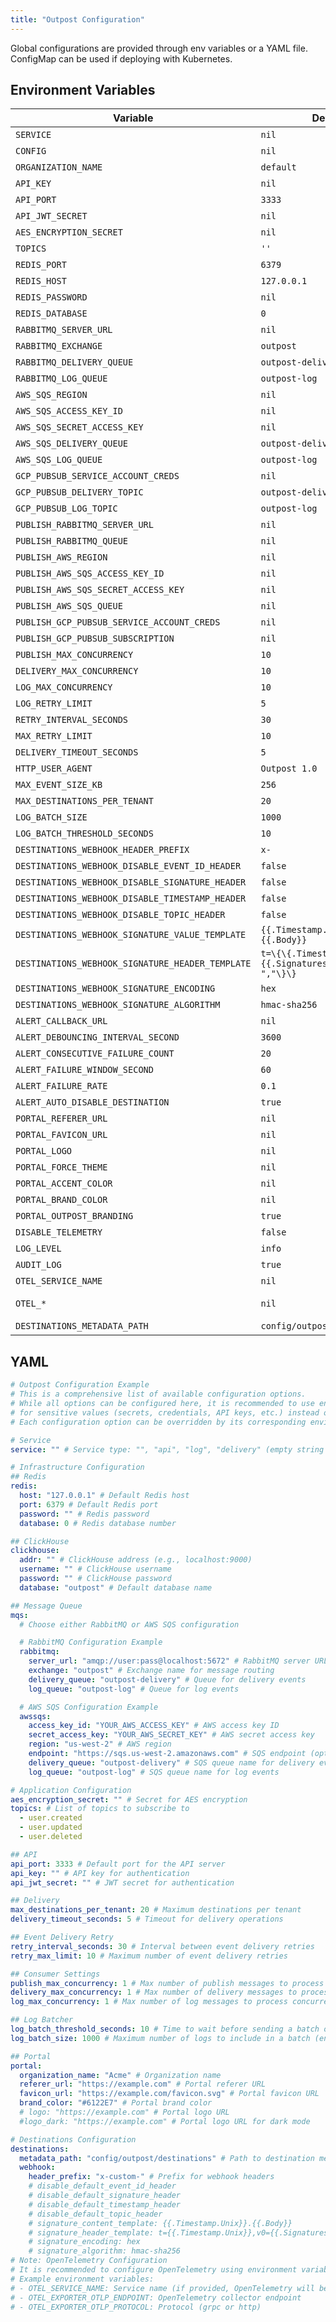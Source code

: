 ```yaml
---
title: "Outpost Configuration"
---
```


Global configurations are provided through env variables or a YAML file. ConfigMap can be used if deploying with Kubernetes.

## Environment Variables

| Variable                                         | Default                                                    | Required                                                           |
| ------------------------------------------------ | ---------------------------------------------------------- | ------------------------------------------------------------------ |
| `SERVICE`                                        | `nil`                                                      | No                                                                 |
| `CONFIG`                                         | `nil`                                                      | No                                                                 |
| `ORGANIZATION_NAME`                              | `default`                                                  | Yes                                                                |
| `API_KEY`                                        | `nil`                                                      | Yes                                                                |
| `API_PORT`                                       | `3333`                                                     | Yes                                                                |
| `API_JWT_SECRET`                                 | `nil`                                                      | Only for using JWT Auth                                            |
| `AES_ENCRYPTION_SECRET`                          | `nil`                                                      | Yes                                                                |
| `TOPICS`                                         | `''`                                                       | No                                                                 |
| `REDIS_PORT`                                     | `6379`                                                     | Yes                                                                |
| `REDIS_HOST`                                     | `127.0.0.1`                                                | Yes                                                                |
| `REDIS_PASSWORD`                                 | `nil`                                                      | Yes                                                                |
| `REDIS_DATABASE`                                 | `0`                                                        | Yes                                                                |
| `RABBITMQ_SERVER_URL`                            | `nil`                                                      | No                                                                 |
| `RABBITMQ_EXCHANGE`                              | `outpost`                                                  | No                                                                 |
| `RABBITMQ_DELIVERY_QUEUE`                        | `outpost-delivery`                                         | No                                                                 |
| `RABBITMQ_LOG_QUEUE`                             | `outpost-log`                                              | No                                                                 |
| `AWS_SQS_REGION`                                 | `nil`                                                      | No                                                                 |
| `AWS_SQS_ACCESS_KEY_ID`                          | `nil`                                                      | No                                                                 |
| `AWS_SQS_SECRET_ACCESS_KEY`                      | `nil`                                                      | No                                                                 |
| `AWS_SQS_DELIVERY_QUEUE`                         | `outpost-delivery`                                         | No                                                                 |
| `AWS_SQS_LOG_QUEUE`                              | `outpost-log`                                              | No                                                                 |
| `GCP_PUBSUB_SERVICE_ACCOUNT_CREDS`               | `nil`                                                      | No                                                                 |
| `GCP_PUBSUB_DELIVERY_TOPIC`                      | `outpost-delivery`                                         | No                                                                 |
| `GCP_PUBSUB_LOG_TOPIC`                           | `outpost-log`                                              | No                                                                 |
| `PUBLISH_RABBITMQ_SERVER_URL`                    | `nil`                                                      | No                                                                 |
| `PUBLISH_RABBITMQ_QUEUE`                         | `nil`                                                      | No                                                                 |
| `PUBLISH_AWS_REGION`                             | `nil`                                                      | No                                                                 |
| `PUBLISH_AWS_SQS_ACCESS_KEY_ID`                  | `nil`                                                      | No                                                                 |
| `PUBLISH_AWS_SQS_SECRET_ACCESS_KEY`              | `nil`                                                      | No                                                                 |
| `PUBLISH_AWS_SQS_QUEUE`                          | `nil`                                                      | No                                                                 |
| `PUBLISH_GCP_PUBSUB_SERVICE_ACCOUNT_CREDS`       | `nil`                                                      | No                                                                 |
| `PUBLISH_GCP_PUBSUB_SUBSCRIPTION`                | `nil`                                                      | No                                                                 |
| `PUBLISH_MAX_CONCURRENCY`                        | `10`                                                       | No                                                                 |
| `DELIVERY_MAX_CONCURRENCY`                       | `10`                                                       | Yes                                                                |
| `LOG_MAX_CONCURRENCY`                            | `10`                                                       | Yes                                                                |
| `LOG_RETRY_LIMIT`                                | `5`                                                        | Yes                                                                |
| `RETRY_INTERVAL_SECONDS`                         | `30`                                                       | Yes                                                                |
| `MAX_RETRY_LIMIT`                                | `10`                                                       | Yes                                                                |
| `DELIVERY_TIMEOUT_SECONDS`                       | `5`                                                        | Yes                                                                |
| `HTTP_USER_AGENT`                                | `Outpost 1.0`                                              | Yes                                                                |
| `MAX_EVENT_SIZE_KB`                              | `256`                                                      | Yes                                                                |
| `MAX_DESTINATIONS_PER_TENANT`                    | `20`                                                       | Yes                                                                |
| `LOG_BATCH_SIZE`                                 | `1000`                                                     | Yes                                                                |
| `LOG_BATCH_THRESHOLD_SECONDS`                    | `10`                                                       | Yes                                                                |
| `DESTINATIONS_WEBHOOK_HEADER_PREFIX`             | `x-`                                                       | No                                                                 |
| `DESTINATIONS_WEBHOOK_DISABLE_EVENT_ID_HEADER`   | `false`                                                    | No                                                                 |
| `DESTINATIONS_WEBHOOK_DISABLE_SIGNATURE_HEADER`  | `false`                                                    | No                                                                 |
| `DESTINATIONS_WEBHOOK_DISABLE_TIMESTAMP_HEADER`  | `false`                                                    | No                                                                 |
| `DESTINATIONS_WEBHOOK_DISABLE_TOPIC_HEADER`      | `false`                                                    | No                                                                 |
| `DESTINATIONS_WEBHOOK_SIGNATURE_VALUE_TEMPLATE`  | `{{.Timestamp.Unix}}.{{.Body}}`                            | No                                                                 |
| `DESTINATIONS_WEBHOOK_SIGNATURE_HEADER_TEMPLATE` | `t=\{\{.Timestamp.Unix}},v0={{.Signatures \| join ","\}\}` | No                                                                 |
| `DESTINATIONS_WEBHOOK_SIGNATURE_ENCODING`        | `hex`                                                      | No                                                                 |
| `DESTINATIONS_WEBHOOK_SIGNATURE_ALGORITHM`       | `hmac-sha256`                                              | No                                                                 |
| `ALERT_CALLBACK_URL`                             | `nil`                                                      | No                                                                 |
| `ALERT_DEBOUNCING_INTERVAL_SECOND`               | `3600`                                                     | No                                                                 |
| `ALERT_CONSECUTIVE_FAILURE_COUNT`                | `20`                                                       | No                                                                 |
| `ALERT_FAILURE_WINDOW_SECOND`                    | `60`                                                       | No                                                                 |
| `ALERT_FAILURE_RATE`                             | `0.1`                                                      | No                                                                 |
| `ALERT_AUTO_DISABLE_DESTINATION`                 | `true`                                                     | No                                                                 |
| `PORTAL_REFERER_URL`                             | `nil`                                                      | Yes                                                                |
| `PORTAL_FAVICON_URL`                             | `nil`                                                      | No                                                                 |
| `PORTAL_LOGO`                                    | `nil`                                                      | No                                                                 |
| `PORTAL_FORCE_THEME`                             | `nil`                                                      | No                                                                 |
| `PORTAL_ACCENT_COLOR`                            | `nil`                                                      | No                                                                 |
| `PORTAL_BRAND_COLOR`                             | `nil`                                                      | No                                                                 |
| `PORTAL_OUTPOST_BRANDING`                        | `true`                                                     | No                                                                 |
| `DISABLE_TELEMETRY`                              | `false`                                                    | Yes                                                                |
| `LOG_LEVEL`                                      | `info`                                                     | Yes                                                                |
| `AUDIT_LOG`                                      | `true`                                                     | Yes                                                                |
| `OTEL_SERVICE_NAME`                              | `nil`                                                      | No                                                                 |
| `OTEL_*`                                         | `nil`                                                      | https://opentelemetry.io/docs/languages/sdk-configuration/general/ |
| `DESTINATIONS_METADATA_PATH`                     | `config/outpost/destinations`                              | No                                                                 |

## YAML

```yaml
# Outpost Configuration Example
# This is a comprehensive list of available configuration options.
# While all options can be configured here, it is recommended to use environment variables
# for sensitive values (secrets, credentials, API keys, etc.) instead of storing them in this file.
# Each configuration option can be overridden by its corresponding environment variable.

# Service
service: "" # Service type: "", "api", "log", "delivery" (empty string for singular mode that runs all services)

# Infrastructure Configuration
## Redis
redis:
  host: "127.0.0.1" # Default Redis host
  port: 6379 # Default Redis port
  password: "" # Redis password
  database: 0 # Redis database number

## ClickHouse
clickhouse:
  addr: "" # ClickHouse address (e.g., localhost:9000)
  username: "" # ClickHouse username
  password: "" # ClickHouse password
  database: "outpost" # Default database name

## Message Queue
mqs:
  # Choose either RabbitMQ or AWS SQS configuration

  # RabbitMQ Configuration Example
  rabbitmq:
    server_url: "amqp://user:pass@localhost:5672" # RabbitMQ server URL with credentials
    exchange: "outpost" # Exchange name for message routing
    delivery_queue: "outpost-delivery" # Queue for delivery events
    log_queue: "outpost-log" # Queue for log events

  # AWS SQS Configuration Example
  awssqs:
    access_key_id: "YOUR_AWS_ACCESS_KEY" # AWS access key ID
    secret_access_key: "YOUR_AWS_SECRET_KEY" # AWS secret access key
    region: "us-west-2" # AWS region
    endpoint: "https://sqs.us-west-2.amazonaws.com" # SQS endpoint (optional, for custom endpoints)
    delivery_queue: "outpost-delivery" # SQS queue name for delivery events
    log_queue: "outpost-log" # SQS queue name for log events

# Application Configuration
aes_encryption_secret: "" # Secret for AES encryption
topics: # List of topics to subscribe to
  - user.created
  - user.updated
  - user.deleted

## API
api_port: 3333 # Default port for the API server
api_key: "" # API key for authentication
api_jwt_secret: "" # JWT secret for authentication

## Delivery
max_destinations_per_tenant: 20 # Maximum destinations per tenant
delivery_timeout_seconds: 5 # Timeout for delivery operations

## Event Delivery Retry
retry_interval_seconds: 30 # Interval between event delivery retries
retry_max_limit: 10 # Maximum number of event delivery retries

## Consumer Settings
publish_max_concurrency: 1 # Max number of publish messages to process concurrently
delivery_max_concurrency: 1 # Max number of delivery messages to process concurrently
log_max_concurrency: 1 # Max number of log messages to process concurrently

## Log Batcher
log_batch_threshold_seconds: 10 # Time to wait before sending a batch of logs (env: LOG_BATCH_THRESHOLD_SECONDS)
log_batch_size: 1000 # Maximum number of logs to include in a batch (env: LOG_BATCH_SIZE)

## Portal
portal:
  organization_name: "Acme" # Organization name
  referer_url: "https://example.com" # Portal referer URL
  favicon_url: "https://example.com/favicon.svg" # Portal favicon URL
  brand_color: "#6122E7" # Portal brand color
  # logo: "https://example.com" # Portal logo URL
  #logo_dark: "https://example.com" # Portal logo URL for dark mode

# Destinations Configuration
destinations:
  metadata_path: "config/outpost/destinations" # Path to destination metadata
  webhook:
    header_prefix: "x-custom-" # Prefix for webhook headers
    # disable_default_event_id_header
    # disable_default_signature_header
    # disable_default_timestamp_header
    # disable_default_topic_header
    # signature_content_template: {{.Timestamp.Unix}}.{{.Body}}
    # signature_header_template: t={{.Timestamp.Unix}},v0={{.Signatures | join ","}}
    # signature_encoding: hex
    # signature_algorithm: hmac-sha256
# Note: OpenTelemetry Configuration
# It is recommended to configure OpenTelemetry using environment variables as they are better supported by the SDK.
# Example environment variables:
# - OTEL_SERVICE_NAME: Service name (if provided, OpenTelemetry will be enabled)
# - OTEL_EXPORTER_OTLP_ENDPOINT: OpenTelemetry collector endpoint
# - OTEL_EXPORTER_OTLP_PROTOCOL: Protocol (grpc or http)
```
